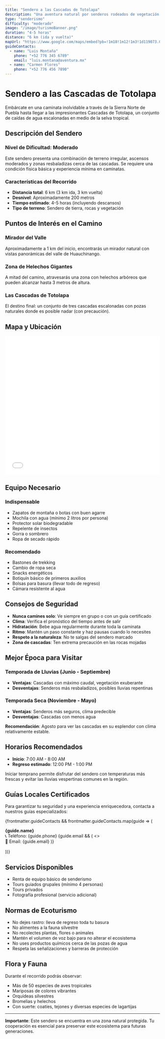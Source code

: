 ```yaml
---
title: "Sendero a las Cascadas de Totolapa"
description: "Una aventura natural por senderos rodeados de vegetación tropical hasta cascadas espectaculares"
type: "senderismo"
difficulty: "moderado"
image: "/image/turismoBanner.png"
duration: "4-5 horas"
distance: "6 km (ida y vuelta)"
mapUrl: "https://www.google.com/maps/embed?pb=!1m18!1m12!1m3!1d119073.00000000001!2d-98.05!3d20.18!2m3!1f0!2f0!3f0!3m2!1i1024!2i768!4f13.1!3m3!1m2!1s0x85d1a8e00000000%3A0x0!2sHuauchinango!5e0!3m2!1ses!2smx!4v1234567890"
guideContacts:
  - name: "Luis Montaña"
    phone: "+52 776 345 6789"
    email: "luis.montana@aventura.mx"
  - name: "Carmen Flores"
    phone: "+52 776 456 7890"
---
```


# Sendero a las Cascadas de Totolapa

Embárcate en una caminata inolvidable a través de la Sierra Norte de Puebla hasta llegar a las impresionantes Cascadas de Totolapa, un conjunto de caídas de agua escalonadas en medio de la selva tropical.

## Descripción del Sendero

### Nivel de Dificultad: Moderado

Este sendero presenta una combinación de terreno irregular, ascensos moderados y zonas resbaladizas cerca de las cascadas. Se requiere una condición física básica y experiencia mínima en caminatas.

### Características del Recorrido

- **Distancia total**: 6 km (3 km ida, 3 km vuelta)
- **Desnivel**: Aproximadamente 200 metros
- **Tiempo estimado**: 4-5 horas (incluyendo descansos)
- **Tipo de terreno**: Sendero de tierra, rocas y vegetación

## Puntos de Interés en el Camino

### Mirador del Valle
Aproximadamente a 1 km del inicio, encontrarás un mirador natural con vistas panorámicas del valle de Huauchinango.

### Zona de Helechos Gigantes
A mitad del camino, atravesarás una zona con helechos arbóreos que pueden alcanzar hasta 3 metros de altura.

### Las Cascadas de Totolapa
El destino final: un conjunto de tres cascadas escalonadas con pozas naturales donde es posible nadar (con precaución).

## Mapa y Ubicación

<iframe 
  src={frontmatter.mapUrl}
  width="100%"
  height="450"
  style="border:0;"
  allowfullscreen=""
  loading="lazy">
</iframe>

## Equipo Necesario

### Indispensable
- Zapatos de montaña o botas con buen agarre
- Mochila con agua (mínimo 2 litros por persona)
- Protector solar biodegradable
- Repelente de insectos
- Gorra o sombrero
- Ropa de secado rápido

### Recomendado
- Bastones de trekking
- Cambio de ropa seca
- Snacks energéticos
- Botiquín básico de primeros auxilios
- Bolsas para basura (llevar todo de regreso)
- Cámara resistente al agua

## Consejos de Seguridad

- **Nunca camines solo**: Ve siempre en grupo o con un guía certificado
- **Clima**: Verifica el pronóstico del tiempo antes de salir
- **Hidratación**: Bebe agua regularmente durante toda la caminata
- **Ritmo**: Mantén un paso constante y haz pausas cuando lo necesites
- **Respeto a la naturaleza**: No te salgas del sendero marcado
- **Zona de cascadas**: Ten extrema precaución en las rocas mojadas

## Mejor Época para Visitar

### Temporada de Lluvias (Junio - Septiembre)
- **Ventajas**: Cascadas con máximo caudal, vegetación exuberante
- **Desventajas**: Senderos más resbaladizos, posibles lluvias repentinas

### Temporada Seca (Noviembre - Mayo)
- **Ventajas**: Senderos más seguros, clima predecible
- **Desventajas**: Cascadas con menos agua

**Recomendación**: Agosto para ver las cascadas en su esplendor con clima relativamente estable.

## Horarios Recomendados

- **Inicio**: 7:00 AM - 8:00 AM
- **Regreso estimado**: 12:00 PM - 1:00 PM

Iniciar temprano permite disfrutar del sendero con temperaturas más frescas y evitar las lluvias vespertinas comunes en la región.

## Guías Locales Certificados

Para garantizar tu seguridad y una experiencia enriquecedora, contacta a nuestros guías especializados:

{frontmatter.guideContacts && frontmatter.guideContacts.map(guide => (
  <div key={guide.name} style="margin-bottom: 1rem;">
    <strong>{guide.name}</strong>
    <br />
    📞 Teléfono: {guide.phone}
    {guide.email && (
      <>
        <br />
        📧 Email: {guide.email}
      </>
    )}
  </div>
))}

## Servicios Disponibles

- Renta de equipo básico de senderismo
- Tours guiados grupales (mínimo 4 personas)
- Tours privados
- Fotografía profesional (servicio adicional)

## Normas de Ecoturismo

- No dejes rastro: lleva de regreso toda tu basura
- No alimentes a la fauna silvestre
- No recolectes plantas, flores o animales
- Mantén el volumen de voz bajo para no alterar el ecosistema
- No uses productos químicos cerca de las pozas de agua
- Respeta las señalizaciones y barreras de protección

## Flora y Fauna

Durante el recorrido podrás observar:
- Más de 50 especies de aves tropicales
- Mariposas de colores vibrantes
- Orquídeas silvestres
- Bromelias y helechos
- Con suerte: coatíes, tejones y diversas especies de lagartijas

---

**Importante**: Este sendero se encuentra en una zona natural protegida. Tu cooperación es esencial para preservar este ecosistema para futuras generaciones.
